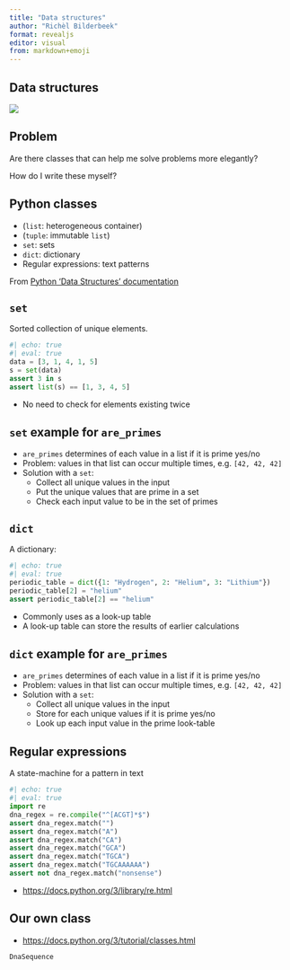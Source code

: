 ```yaml
---
title: "Data structures"
author: "Richèl Bilderbeek"
format: revealjs
editor: visual
from: markdown+emoji
---
```


## Data structures

![](programming_formalism_course.png)

## Problem

Are there classes that can help me solve problems more elegantly?

How do I write these myself?

## Python classes

-   (`list`: heterogeneous container)
-   (`tuple`: immutable `list`)
-   `set`: sets
-   `dict`: dictionary
-   Regular expressions: text patterns

From [Python 'Data Structures' documentation](https://docs.python.org/3/tutorial/datastructures.html)

## `set`

Sorted collection of unique elements.

```python
#| echo: true
#| eval: true
data = [3, 1, 4, 1, 5]
s = set(data)
assert 3 in s
assert list(s) == [1, 3, 4, 5]
```

-   No need to check for elements existing twice

## `set` example for `are_primes`

-   `are_primes` determines of each value in a list if it is prime yes/no
-   Problem: values in that list can occur multiple times, e.g. `[42, 42, 42]`
-   Solution with a `set`:
    -   Collect all unique values in the input
    -   Put the unique values that are prime in a set
    -   Check each input value to be in the set of primes

## `dict`

A dictionary:

```python
#| echo: true
#| eval: true
periodic_table = dict({1: "Hydrogen", 2: "Helium", 3: "Lithium"})
periodic_table[2] = "helium"
assert periodic_table[2] == "helium"
```

-   Commonly uses as a look-up table
-   A look-up table can store the results of earlier calculations

## `dict` example for `are_primes`

-   `are_primes` determines of each value in a list if it is prime yes/no
-   Problem: values in that list can occur multiple times, e.g. `[42, 42, 42]`
-   Solution with a `set`:
    -   Collect all unique values in the input
    -   Store for each unique values if it is prime yes/no
    -   Look up each input value in the prime look-table

## Regular expressions

A state-machine for a pattern in text

```python
#| echo: true
#| eval: true
import re
dna_regex = re.compile("^[ACGT]*$")
assert dna_regex.match("")
assert dna_regex.match("A")
assert dna_regex.match("CA")
assert dna_regex.match("GCA")
assert dna_regex.match("TGCA")
assert dna_regex.match("TGCAAAAAA")
assert not dna_regex.match("nonsense")
```

 * [https://docs.python.org/3/library/re.html](https://docs.python.org/3/library/re.html)

## Our own class

 * [https://docs.python.org/3/tutorial/classes.html](https://docs.python.org/3/tutorial/classes.html)

```         
DnaSequence
```
